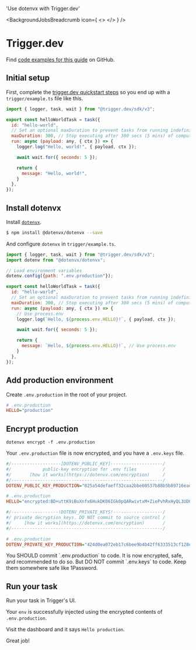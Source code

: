 

  'Use dotenvx with Trigger.dev'

<BackgroundJobsBreadcrumb icon={
  <>
    <TriggerdotdevIcon className="w-10 h-10 text-[#AFFD6D]" />
  </>
} />
# Trigger.dev
<GuideHeading lead={description} />

<Note>
  Find <a href="https://github.com/dotenvx/examples/tree/main/background-jobs/triggerdotdev">code examples for this guide</a> on GitHub.
</Note>

<div className="not-prose grid grid-flow-col auto-cols-max gap-x-6 gap-y-10">
  <NodeIcon className="h-9 w-9 text-[#339933]"/>
</div>

## Initial setup

First, complete the [trigger.dev quickstart steps](https://trigger.dev/docs/quick-start) so you end up with a `trigger/example.ts` file like this.

```js {{ title: 'trigger/example.ts' }}
import { logger, task, wait } from "@trigger.dev/sdk/v3";

export const helloWorldTask = task({
  id: "hello-world",
  // Set an optional maxDuration to prevent tasks from running indefinitely
  maxDuration: 300, // Stop executing after 300 secs (5 mins) of compute
  run: async (payload: any, { ctx }) => {
    logger.log("Hello, world!", { payload, ctx });

    await wait.for({ seconds: 5 });

    return {
      message: "Hello, world!",
    }
  },
});
```

## Install dotenvx

Install [`dotenvx`](https://github.com/dotenvx/dotenvx).

```bash
$ npm install @dotenvx/dotenvx --save
```

And configure `dotenvx` in `trigger/example.ts`.

```js {{ title: 'trigger/example.ts' }}
import { logger, task, wait } from "@trigger.dev/sdk/v3";
import dotenv from "@dotenvx/dotenvx";

// Load environment variables
dotenv.config({path: ".env.production"});

export const helloWorldTask = task({
  id: "hello-world",
  // Set an optional maxDuration to prevent tasks from running indefinitely
  maxDuration: 300, // Stop executing after 300 secs (5 mins) of compute
  run: async (payload: any, { ctx }) => {
    // Use process.env
    logger.log(`Hello, ${process.env.HELLO}!`, { payload, ctx });

    await wait.for({ seconds: 5 });

    return {
      message: `Hello, ${process.env.HELLO}!`, // Use process.env
    }
  },
});
```

## Add production environment

Create `.env.production` in the root of your project.

```ini
# .env.production
HELLO="production"
```

## Encrypt production

```shell
dotenvx encrypt -f .env.production
```

Your `.env.production` file is now encrypted, and you have a `.env.keys` file.

```ini {{ title: ".env.production" }}
#/-------------------[DOTENV_PUBLIC_KEY]--------------------/
#/            public-key encryption for .env files          /
#/       [how it works](https://dotenvx.com/encryption)     /
#/----------------------------------------------------------/
DOTENV_PUBLIC_KEY_PRODUCTION="025a54defaeff32caa2bbe60537b88b5b89716eade6df08418d7a68f5c4f742be6"

# .env.production
HELLO="encrypted:BD+uttK9iBuXnfx6HukDK06IGk0pQARwivtxM+ZiePvhRxHyQL3UD0sf0ayLw/P5Y/BED//zRiTlUf6nENuu7QhNJ24g3uADfrDfhvYi/MOHjmfKyRiu+yOxSw6e+c0yRNukS+n8SxONnec="
```

```ini {{ title: ".env.keys" }}
#/------------------!DOTENV_PRIVATE_KEYS!-------------------/
#/ private decryption keys. DO NOT commit to source control /
#/     [how it works](https://dotenvx.com/encryption)       /
#/----------------------------------------------------------/

# .env.production
DOTENV_PRIVATE_KEY_PRODUCTION="424d0ea072eb17c6bee9b4b42ff6333513cf128ea3d5d60ccf79246ca7c3f786"
```

<Note>
  You SHOULD commit `.env.production` to code. It is now encrypted, safe, and recommended to do so. But DO NOT commit `.env.keys` to code. Keep them somewhere safe like 1Password.
</Note>

## Run your task

Run your task in Trigger's UI.

Your `env` is successfully injected using the encrypted contents of `.env.production`.

<ScreenshotBrowser url="/assets/docs/triggerdotdev-hello-production.png" www="cloud.trigger.dev" />

Visit the dashboard and it says `Hello production`.

Great job!

<WellDone/>
